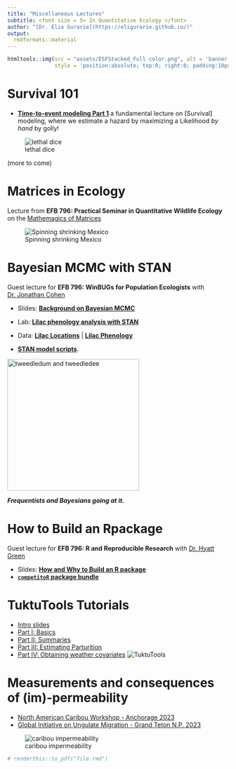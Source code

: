 ```yaml
---
title: "Miscellaneous Lectures"
subtitle: <font size = 5> In Quantitative Ecology </font>
author: "[Dr. Elie Gurarie](https://eligurarie.github.io/)"
output: 
  rmdformats::material
---
```



```r
htmltools::img(src = "assets/ESFStacked_Full color.png", alt = 'banner', 
               style = 'position:absolute; top:0; right:0; padding:10px; width:150px')
```


# Survival 101

- [**Time-to-event modeling Part 1**](lectures/Survival/Lecture1.html) a fundamental lecture on [Survival] modeling, where we estimate a hazard by maximizing a Likelihood *by hand* by golly!

![lethal dice](lectures/Survival/lethaldice.jpg)

(more to come)


# Matrices in Ecology

Lecture from **EFB 796: Practical Seminar in Quantitative Wildlife Ecology** on the [Mathemagics of Matrices](lectures/MatricesInEcology/matrices.html)

![Spinning shrinking Mexico](lectures/MatricesInEcology/matrices_files/figure-html/ShrinkingMexico-.gif)


# Bayesian MCMC with STAN

Guest lecture for **EFB 796: WinBUGs for Population Ecologists** with [Dr. Jonathan Cohen](https://www.esf.edu/faculty/cohen/)

- Slides: [**Background on Bayesian MCMC**](lectures/Lecture_BayesianMCMC/BayesianMCMC_test.Rmd)

- Lab: [**Lilac phenology analysis with STAN**](lectures/Lab_MCMCwithSTAN/BayesianLilacs.html)

- Data:  [**Lilac Locations**](lectures/Lab_MCMCwithSTAN/data/LilacLocations.csv) | [**Lilac Phenology**](lectures/Lab_MCMCwithSTAN/data/LilacPhenology.csv)

- [**STAN model scripts**](lectures/Lab_MCMCwithSTAN/stanmodels/). 


<img src="lectures/Lecture_BayesianMCMC/images/tweedledum_and_tweedledee.jpg" alt="tweedledum and tweedledee" width="300"/>


***Frequentists and Bayesians going at it.***


# How to Build an Rpackage

Guest lecture for **EFB 796:  R and Reproducible Research** with [Dr. Hyatt Green](https://www.esf.edu/faculty/green/)

- Slides: [**How and Why to Build an R package**](lectures/Lecture_HowToBuildRPackages/HowToRPackage.html)
- [**`competitoR` package bundle**](lectures/Lecture_HowToBuildRPackages/competitoR.zip)


# TuktuTools Tutorials

- [Intro slides](lectures/TuktuToolsTutorials/TuktuWelcome.html)
- [Part I: Basics](lectures/TuktuToolsTutorials/TuktuTools_PartI.html)
- [Part II: Summaries](lectures/TuktuToolsTutorials/TuktuTools_PartII.html)
- [Part III: Estimating Parturition](lectures/TuktuToolsTutorials/estimating_parturition.html)
- [Part IV: Obtaining weather covariates](lectures/TuktuToolsTutorials/little_weatherStation_code.html)
![TuktuTools](lectures/TuktuToolsTutorials/logo.png)


#  Measurements and consequences of (im)-permeability

  - [North American Caribou Workshop - Anchorage 2023](lectures/NACW_2023/Permeability_Presentation.html)
  - [Global Initiative on Ungulate Migration - Grand Teton N.P. 2023](lectures/NACW_2023/GIUM_permeability.html)

![caribou impermeability](lectures/NACW_2023/bg.png)

```r
# renderthis::to_pdf("file.rmd")
```

<!-- 
instructions:
git push origin gh-pages

Or, to merge with (non-existent) main:
1. git checkout gh-pages
2. git merge main
3. git checkout main
--> 
